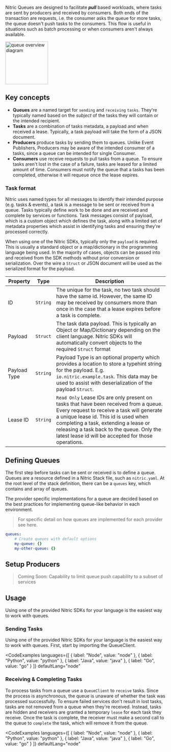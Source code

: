 Nitric Queues are designed to facilitate **_pull_** based workloads, where tasks are sent by producers and received by consumers. Both ends of the transaction are requests, i.e. the consumer asks the queue for more tasks, the queue doesn't push tasks to the consumers.
This flow is useful in situations such as batch processing or when consumers aren't always available.

<img
  height="134"
  src="../assets/img/queues-overview.svg"
  alt="queue overview diagram"
/>

## Key concepts

- **Queues** are a named target for `sending` and `receiving` `tasks`. They're typically named based on the _subject_ of the tasks they will contain or the intended recipient.
- **Tasks** are a combination of tasks metadata, a payload and when received a lease. Typically, a task payload will take the form of a JSON document.
- **Producers** produce tasks by sending them to queues. Unlike Event Publishers, Producers may be aware of the intended consumer of a tasks, since a queue can be intended for single Consumer.
- **Consumers** use receive requests to pull tasks from a queue. To ensure tasks aren't lost in the case of a failure, tasks are leased for a limited amount of time. Consumers must notify the queue that a tasks has been completed, otherwise it will requeue once the lease expires.

### Task format

Nitric uses named types for all messages to identify their intended purpose (e.g. tasks & events), a task is a message to be sent or received from a queue. Tasks typically define work to be done and are received and complete by services or functions. Task messages consist of payload, which is a custom object which defines the task, along with a limited set of metadata properties which assist in identifying tasks and ensuring they're processed correctly.

When using one of the Nitric SDKs, typically only the `payload` is required. This is usually a standard object or a map/dictionary in the programming language being used. In the majority of cases, objects can be passed into and received from the SDK methods without prior conversion or serialization. Over the wire a `Struct` or JSON document will be used as the serialized format for the payload.

| Property     | Type     | Description                                                                                                                                                                                                                                                                                                             |
| ------------ | -------- | ----------------------------------------------------------------------------------------------------------------------------------------------------------------------------------------------------------------------------------------------------------------------------------------------------------------------- |
| ID           | `String` | The unique for the task, no two task should have the same id. However, the same ID may be received by consumers more than once in the case that a lease expires before a task is complete.                                                                                                                              |
| Payload      | `Struct` | The task data payload. This is typically an Object or Map/Dictionary depending on the client language. Nitric SDKs will automatically convert objects to the required `Struct` format                                                                                                                                   |
| Payload Type | `String` | Payload Type is an optional property which provides a location to store a typehint string for the payload. E.g. `io.nitric.example.task`. This data may be used to assist with deserialization of the payload `Struct`.                                                                                                 |
| Lease ID     | `String` | `Read Only` Lease IDs are only present on tasks that have been received from a queue. Every request to receive a task will generate a unique lease id. This id is used when completing a task, extending a lease or releasing a task back to the queue. Only the latest lease id will be accepted for those operations. |

## Defining Queues

The first step before tasks can be sent or received is to define a queue. Queues are a resource defined in a Nitric Stack file, such as `nitric.yaml`. At the root level of the stack definition, there can be a `queues` key, which contains and array of queues.

The provider specific implementations for a queue are decided based on the best practices for implementing queue-like behavior in each environment.

> For specific detail on how queues are implemented for each provider see here.

```yaml
queues:
	# Create queues with default options
	my-queue: {}
	my-other-queue: {}
```

<!-- ### Syntax
To define a queue in your Nitric Stack, use the following syntax:

**_YAML_**

```yaml
- name: String
```

**_Properties_**

`name`

Defines the unique name of the queue, used in all future interactions with the queue via Nitric tooling and SDKs.

> **Note:** must contain only letters, numbers and dashes.

_Required:_ Yes

_Type:_ String -->

## Setup Producers

> Coming Soon: Capability to limit queue push capability to a subset of services

## Usage

Using one of the provided Nitric SDKs for your language is the easiest way to work with queues.

### Sending Tasks

Using one of the provided Nitric SDKs for your language is the easiest way to work with queues. First, start by importing the QueueClient.

<CodeExamples
	languages={[
	{
		label: "Node",
		value: "node"
	},
	{
		label: "Python",
		value: "python"
	},
	{
		label: "Java",
		value: "java"
	},
	{
		label: "Go",
		value: "go"
	}
	]}
	defaultLang="node"
>
<CodeSnippet snippet="nitrictech/node-sdk/examples/queues/send.ts" />

<CodeSnippet snippet="nitrictech/python-sdk/examples/queues/send.py" />

<CodeSnippet snippet="nitrictech/java-sdk/src/test/java/examples/queues/Send.java" />

<CodeSnippet snippet="nitrictech/go-sdk/examples/queues/send.go" />

</CodeExamples>

### Receiving & Completing Tasks

To process tasks from a queue use a `QueueClient` to `receive` tasks. Since the process is asynchronous, the queue is unaware of whether the task was processed successfully. To ensure failed services don't result in lost tasks, tasks are not removed from a queue when they're received. Instead, tasks are hidden and receivers are granted a temporary `lease` for each task they receive. Once the task is complete, the receiver must make a second call to the queue to `complete` the task, which will remove it from the queue.

<CodeExamples 
	languages={[
	{
		label: "Node",
		value: "node"
	},
	{
		label: "Python",
		value: "python"
	},
	{
		label: "Java",
		value: "java"
	},
	{
		label: "Go",
		value: "go"
	}
	]}
	defaultLang="node"
>

<CodeSnippet snippet="nitrictech/node-sdk/examples/queues/receive.ts" />

<CodeSnippet snippet="nitrictech/python-sdk/examples/queues/receive.py" />

<CodeSnippet snippet="nitrictech/java-sdk/src/test/java/examples/queues/Receive.java" />

<CodeSnippet snippet="nitrictech/go-sdk/examples/queues/receive.go" />

</CodeExamples>

